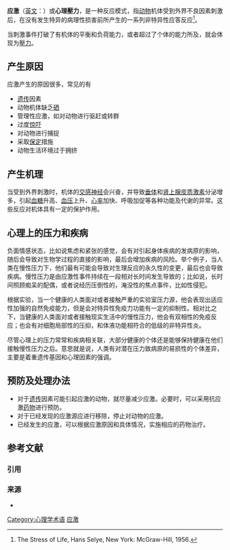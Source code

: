 {{NoteTA|G1=畜牧}}
{{Merge|壓力 (醫學)|date=2016-11-12}}
{{Otheruses|应激性|subject=动物对外界刺激的反应|other=生物体对外界刺激都能产生一定的反应的现象}}

'''应激'''（[[英文|英文]]：{{lang|en|Stress}}）或'''心理壓力'''，是一种反应模式，指[[动物|动物]]机体受到外界不良因素刺激后，在没有发生特异的病理性损害前所产生的一系列非特异性应答反应<ref>The Stress of Life, Hans Selye, New York: McGraw-Hill, 1956.</ref>。

当刺激事件打破了有机体的平衡和负荷能力，或者超过了个体的能力所及，就会体现为[[壓力_(醫學)|壓力]]。

== 产生原因 ==
应激产生的原因很多，常见的有
* [[遗传|遗传]]因素
* 动物机体缺乏[[硒|硒]]
* 管理性应激，如对动物进行驱赶或转群
* 过度[[约制|惊吓]]
* 对动物进行捕捉
* 采取[[保定_(动物)|保定]]措施
* 动物生活环境过于拥挤

== 产生机理 ==
当受到外界刺激时，机体的[[交感神经|交感神经]]会兴奋，并导致[[垂体|垂体]]和[[肾上腺皮质激素|肾上腺皮质激素]]分泌增多，引起[[血糖|血糖]]升高、[[血压|血压]]上升、[[心率|心率]]加快、呼吸加促等各种功能及代谢的异常。这些反应对机体具有一定的保护作用。

== 心理上的压力和疾病 ==

负面情感状态，比如说焦虑和紧张的感觉，会有对引起身体疾病的发病原的影响，随后会导致对生物学过程的直接的影响，最后会增加疾病的风险。举个例子，当人类在慢性压力下，他们最有可能会导致对生理反应的永久性的变更，最后也会导致疾病。慢性压力是由应激性事件持续在一段相对长时间发生导致的；比如说，长时间照顾痴呆的配偶，或者说经历压倒性的，淹没性的焦点事件，比如性侵犯。

根据实验，当一个健康的人类面对或者接触严重的实验室压力源，他会表现出适应性加强的自然免疫能力，但是会对特异性免疫力功能有一定的抑制性。相对比之下，当健康的人类面对或者接触现实生活中的慢性压力，他会有双相性的免疫反应；也会有对细胞局部性的压抑，和体液功能相符合的低级的非特异性炎。

尽管心理上的压力常常和疾病相关联，大部分健康的个体还是能够保持健康在他们接触慢性压力之后。意思就是说，人类有对潜在压力致病原的易损性的个体差异，主要是着重遗传基因和心理因素的强调。

== 预防及处理办法 ==
* 对于[[遗传|遗传]]因素可能引起应激的动物，就尽量减少应激。必要时，可以采用抗应激[[药物|药物]]进行预防。
* 对于已经发现的应激源应进行移除，停止对动物的应激。
* 已经发生的应激，可以根据应激原因和具体情况，实施相应的药物治疗。

== 参考文献 ==
=== 引用 ===
{{Reflist}}

=== 来源 ===
{{refbegin}}
* {{cite journal
  |ref = harv
  |last1 = Cohen
  |first1 = S. 
  |year = 2007
  |title = Psychological Stress and Disease
  |url = 
  |journal = American Medical Association
  |volume = 298
  |issue = 
  |pages = 1685–1687
}}
{{refend}}

[[Category:心理学术语|Category:心理学术语]]
[[Category:应激|]]